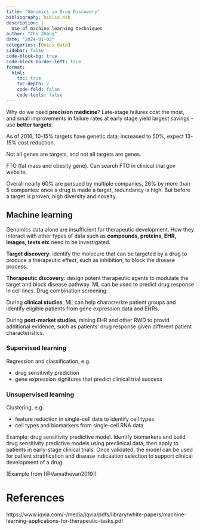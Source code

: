 ```yaml
---
title: "Genomics in Drug Discovery"
bibliography: biblio.bib
description: |
  Use of machine learning techniques
author: "Chi Zhang"
date: "2024-01-03"
categories: [Omics data]
sidebar: false
code-block-bg: true
code-block-border-left: true
format: 
  html:
    toc: true
    toc-depth: 2
    code-fold: false
    code-tools: false
---
```



Why do we need **precision medicine**? Late-stage failures cost the most, and small improvements in failure rates at early stage yield largest savings - use **better targets**.

As of 2016, 10-15% targets have genetic data; increased to 50%, expect 13-15% cost reduction.

Not all genes are targets, and not all targets are genes.

FTO (fat mass and obesity gene). Can search FTO in clinical trial gov website.

Overall nearly 60% are pursued by multiple companies, 26% by more than 5 companies: once a drug is made a target, redundancy is high. But before a target is proven, high diversity and novelty.


## Machine learning

Genomics data alone are insufficient for therapeutic development. How they interact with other types of data such as **compounds, proteins, EHR, images, texts etc** need to be investigated.

**Target discovery**: identify the molecure that can be targeted by a drug to produce a therapeutic effect, such as inhibition, to block the disease process. 

**Therapeutic discovery**: design potent therapeutic agents to modulate the target and block disease pathway. ML can be used to predict drug response in cell lines. Drug combination screening.

During **clinical studies**, ML can help characterize patient groups and identify eligible patients from gene expression data and EHRs. 

During **post-market studies**, mining EHR and other RWD to provid additional evidence, such as patients' drug response given different patient characteristics.


### Supervised learning

Regression and classification, e.g. 

* drug sensitivity prediction
* gene expression signitures that predict clinical trial success



### Unsupervised learning

Clustering, e.g. 

* feature reduction in single-cell data to identify cell types
* cell types and biomarkers from single-cell RNA data

Example: drug sensitivity predictive model. Identify biomarkers and build drug sensitivity predictive models using preclinical data, then apply to patients in early-stage clinical trials. Once validated, the model can be used for patient stratification and disease indicaation selection to support clinical development of a drug. 

(Example from [@Vamathevan2019])




# References

::: {#refs}
:::


https://www.iqvia.com/-/media/iqvia/pdfs/library/white-papers/machine-learning-applications-for-therapeutic-tasks.pdf

